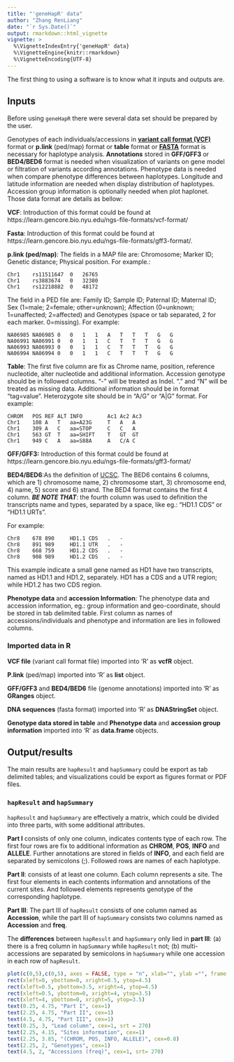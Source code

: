 ```yaml
---
title: "'geneHapR' data"
author: "Zhang RenLiang"
date: "`r Sys.Date()`"
output: rmarkdown::html_vignette
vignette: >
  %\VignetteIndexEntry{'geneHapR' data}
  %\VignetteEngine{knitr::rmarkdown}
  %\VignetteEncoding{UTF-8}
---
```


The first thing to using a software is to know what it inputs and outputs are.

## Inputs

Before using `geneHapR` there were several data set should be prepared by the user.

Genotypes of each individuals/accessions in [**variant call format (VCF)**](https://learn.gencore.bio.nyu.edu/ngs-file-formats/vcf-format/ "VCF format at hts-specs") format or **p.link** (ped/map) format or **table** format or [**FASTA**](https://learn.gencore.bio.nyu.edu/ngs-file-formats/fastaa-format/) format is necessary for haplotype analysis. **Annotations** stored in **GFF/GFF3** or **BED4/BED6** format is needed when visualization of variants on gene model or filtration of variants according annotations. Phenotype data is needed when compare phenotype differences between haplotypes. Longitude and latitude information are needed when display distribution of haplotypes.
Accession group information is optionally needed when plot haplonet. Those data format are details as bellow:

**VCF**: Introduction of this format could be found at https://learn.gencore.bio.nyu.edu/ngs-file-formats/vcf-format/

**Fasta**: Introduction of this format could be found at https://learn.gencore.bio.nyu.edu/ngs-file-formats/gff3-format/.

**p.link (ped/map)**: 
The fields in a MAP file are:  Chromosome; Marker ID; Genetic distance; Physical position.
For example.:

```
Chr1	rs11511647	0	26765
Chr1	rs3883674	0	32380
Chr1	rs12218882	0	48172
```

The field in a PED file are: Family ID; Sample ID; Paternal ID; Maternal ID; Sex (1=male; 2=female; other=unknown);  Affection (0=unknown; 1=unaffected; 2=affected) and Genotypes (space or tab separated, 2 for each marker. 0=missing).
For example:

```
NA06985	NA06985	0	0	1	1	A	T	T	T	G	G
NA06991	NA06991	0	0	1	1	C	T	T	T	G	G
NA06993	NA06993	0	0	1	1	C	T	T	T	G	G
NA06994	NA06994	0	0	1	1	C	T	T	T	G	G
```

**Table**: The first five column are fix as Chrome name, position, reference nucleotide, alter nucleotide and additional information. Accession genotype should be in followed columns. "-" will be treated as Indel. "." and "N" will be treated as missing data. Additional information should be in format "tag=value". Heterozygote site should be in "A/G" or "A|G" format.
For example:

```
CHROM	POS	REF	ALT	INFO    	Ac1	Ac2	Ac3
Chr1	108	A	T	aa=A23G 	T	A	A
Chr1	309	A	C	aa=STOP 	C	C	A
Chr1	563	GT	T	aa=SHIFT	T	GT	GT
Chr1	949	C	A	aa=S88A 	A	C/A	C
```

**GFF/GFF3:** Introduction of this format could be found at https://learn.gencore.bio.nyu.edu/ngs-file-formats/gff3-format/

**BED4/BED6**:As the definition of [UCSC](http://genome.ucsc.edu/FAQ/FAQformat.html#format1). The BED6 contains 6 columns, which are 1) chromosome name, 2) chromosome start, 3) chromosome end, 4) name, 5) score and 6) strand. The BED4 format contains the first 4 column. ***BE NOTE THAT***: the fourth column was used to definition the transcripts name and types, separated by a space, like eg.: "HD1.1 CDS" or "HD1.1 URTs".

For example:

```
Chr8	678	890		HD1.1 CDS	.	-
Chr8	891	989		HD1.1 UTR	.	-
Chr8	668	759		HD1.2 CDS	.	-
Chr8	908	989		HD1.2 CDS	.	-
```

This example indicate a small gene named as HD1 have two transcripts, named as HD1.1 and HD1.2, separately. HD1 has a CDS and a UTR region; while HD1.2 has two CDS region.

**Phenotype data** and **accession Information**: The phenotype data and accession information, eg.: group information and geo-coordinate, should be stored in tab delimited table. First column as names of accessions/individuals and phenotype and information are lies in followed columns.


### Imported data in R

**VCF file** (variant call format file) imported into 'R' as **vcfR** object.

**P.link** (ped/map) imported into 'R' as **list** object.

**GFF/GFF3** and **BED4/BED6** file (genome annotations) imported into 'R' as **GRanges** object.

**DNA sequences** (fasta format) imported into 'R' as **DNAStringSet** object.

**Genotype data stored in table** and **Phenotype data** and **accession group information** imported into 'R' as **data.frame** objects.

## Output/results


The main results are `hapResult` and `hapSummary` could be export as tab delimited tables; and visualizations could be export as figures format or PDF files.

### `hapResult` and `hapSummary`

`hapResult` and `hapSummary` are effectively a matrix, which could be divided into three parts, with some additional attributes.

**Part I** consists of only one column, indicates contents type of each row. 
The first four rows are fix to additional information as **CHROM**, **POS**, **INFO** and **ALLELE**. 
Further annotations are stored in fields of **INFO**, and each field are separated by semicolons (;). 
Followed rows are names of each haplotype.

**Part II**: consists of at least one column.
Each column represents a site. The first four elements in each contents information and annotations of the current sites.
And followed elements represents genotype of the corresponding haplotype.

**Part III**: The part III of `hapResult` consists of one column named as **Accession**,
while the part III of `hapSummary` consists two columns named as **Accession** and **freq**.

The **differences** between `hapResult` and `hapSummary` only lied in **part III**:
(a) there is a freq column in `hapSummary` while `hapResult` not; 
(b) multi-accessions are separated by semicolons in `hapSummary` while one accession in each row of `hapResult`.


```r
plot(c(0,5),c(0,5), axes = FALSE, type = "n", xlab="", ylab ="", frame.plot = F)
rect(xleft=0, ybottom=0, xright=0.5, ytop=4.5)
rect(xleft=0.5, ybottom=3.5, xright=4, ytop=4.5)
rect(xleft=0.5, ybottom=0, xright=4, ytop=3.5)
rect(xleft=4, ybottom=0, xright=5, ytop=3.5)
text(0.25, 4.75, "Part I", cex=1)
text(2.25, 4.75, "Part II", cex=1)
text(4.5, 4.75, "Part III", cex=1)
text(0.25, 3, "Lead column", cex=1, srt = 270)
text(2.25, 4.15, "Sites information", cex=1)
text(2.25, 3.85, "(CHROM, POS, INFO, ALLELE)", cex=0.8)
text(2.25, 2, "Genotypes", cex=1)
text(4.5, 2, "Accessions (freq)", cex=1, srt= 270)
```

